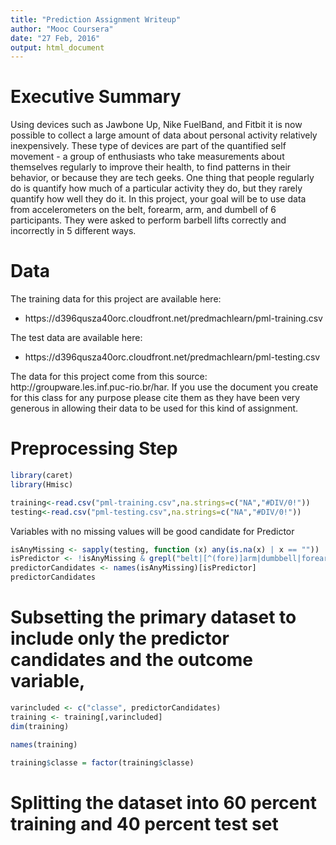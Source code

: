 ```yaml
---
title: "Prediction Assignment Writeup"
author: "Mooc Coursera"
date: "27 Feb, 2016"
output: html_document
---
```

# Executive Summary
Using devices such as Jawbone Up, Nike FuelBand, and Fitbit it is now possible to collect a large amount of data about personal activity relatively inexpensively. These type of devices are part of the quantified self movement - a group of enthusiasts who take measurements about themselves regularly to improve their health, to find patterns in their behavior, or because they are tech geeks. One thing that people regularly do is quantify how much of a particular activity they do, but they rarely quantify how well they do it. In this project, your goal will be to use data from accelerometers on the belt, forearm, arm, and dumbell of 6 participants. They were asked to perform barbell lifts correctly and incorrectly in 5 different ways.

# Data
The training data for this project are available here:

   *  https://d396qusza40orc.cloudfront.net/predmachlearn/pml-training.csv
   
The test data are available here:

   * https://d396qusza40orc.cloudfront.net/predmachlearn/pml-testing.csv

The data for this project come from this source: http://groupware.les.inf.puc-rio.br/har. If you use the document you create for this class for any purpose please cite them as they have been very generous in allowing their data to be used for this kind of assignment.

# Preprocessing Step
```r
library(caret)
library(Hmisc)
```

```r
training<-read.csv("pml-training.csv",na.strings=c("NA","#DIV/0!"))
testing<-read.csv("pml-testing.csv",na.strings=c("NA","#DIV/0!"))
```

Variables with no missing values will be good candidate for Predictor
```r
isAnyMissing <- sapply(testing, function (x) any(is.na(x) | x == ""))
isPredictor <- !isAnyMissing & grepl("belt|[^(fore)]arm|dumbbell|forearm", names(isAnyMissing))
predictorCandidates <- names(isAnyMissing)[isPredictor]
predictorCandidates
```
# Subsetting the primary dataset to include only the predictor candidates and the outcome variable,
```r
varincluded <- c("classe", predictorCandidates)
training <- training[,varincluded]
dim(training)
```
```r
names(training)
```
```r
training$classe = factor(training$classe)
```
# Splitting the dataset into 60 percent training and 40 percent test set
